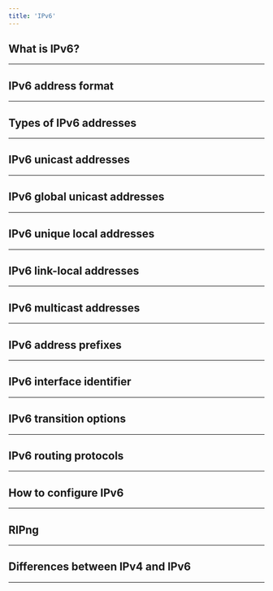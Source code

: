 ```yaml
---
title: 'IPv6'
---
```


## What is IPv6?

---

## IPv6 address format

---

## Types of IPv6 addresses

---

## IPv6 unicast addresses

---

## IPv6 global unicast addresses

---

## IPv6 unique local addresses

---

## IPv6 link-local addresses

---

## IPv6 multicast addresses

---

## IPv6 address prefixes

---

## IPv6 interface identifier

---

## IPv6 transition options

---

## IPv6 routing protocols

---

## How to configure IPv6

---

## RIPng

---

## Differences between IPv4 and IPv6

---
